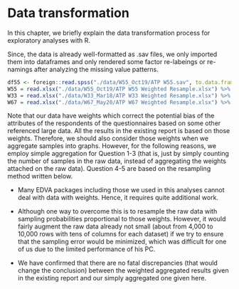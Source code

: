 # Data transformation

In this chapter, we briefly explain the data transformation process for exploratory analyses with R.

Since, the data is already well-formatted as .sav files, we only imported them into dataframes and only rendered some factor re-labeings or re-namings after analyzing the missing value patterns.

```r
df55 <- foreign::read.spss("./data/W55_Oct19/ATP W55.sav", to.data.frame=TRUE)
W55 = read.xlsx("./data/W55_Oct19/ATP W55 Weighted Resample.xlsx") %>% tibble()
W33 = read.xlsx("./data/W33_Mar18/ATP W33 Weighted Resample.xlsx") %>% tibble()
W67 = read.xlsx("./data/W67_May20/ATP W67 Weighted Resample.xlsx") %>% tibble()
```

Note that our data have weights which correct the potential bias of the attributes of the respondents of the questionnaires based on some other referenced large data. All the results in the existing report is based on those weights. Therefore, we should also consider those weights when we aggregate samples into graphs. However, for the following reasons, we employ simple aggregation for Question 1-3 (that is, just by simply counting the number of samples in the raw data, instead of aggregating the weights attached on the raw data).
Question 4-5 are based on the resampling method written below.

  - Many EDVA packages including those we used in this analyses cannot deal with data with weights. Hence, it requires quite additional work.
  
  - Although one way to overcome this is to resample the raw data with sampling probabilities proportional to those weights.
  However, it would fairly augment the raw data already not small (about from 4,000 to 10,000 rows with tens of columns for each dataset) if we try to ensure that the sampling error would be minimized, which was difficult for one of us due to the limited performance of his PC.
  
  - We have confirmed that there are no fatal discrepancies (that would change the conclusion) between the weighted aggregated results given in the existing report and our simply aggregated one given here.

  
